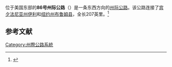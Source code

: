 位于美国东部的'''86号州际公路'''（{{lang-en|'''Interstate 86'''}}）是一条东西方向的[[州际公路系统|州际公路]]。该公路连接了[[宾夕法尼亚州|宾夕法尼亚州]][[伊利_(宾夕法尼亚州)|伊利]]和[[纽约州|纽约州]][[布鲁姆县_(纽约州)|布鲁姆县]]，全长207英里。<ref name="PennDOT SLD">{{cite web|author=Bureau of Maintenance and Operations|url=ftp://ftp.dot.state.pa.us/public/Bureaus/BOMO/RM/RITS/Annual%20Electronic%20SLDs%20by%20County/|title=Roadway Management System Straight Line Diagrams|date=January 2013|publisher=Pennsylvania Department of Transportation|accessdate=April 20, 2014|deadurl=yes|archiveurl=http://archive.wikiwix.com/cache/20110217051658/ftp://ftp.dot.state.pa.us/public/Bureaus/BOMO/RM/RITS/Annual%20Electronic%20SLDs%20by%20County/|archivedate=2011年2月17日}}</ref>
== 参考文献 ==
{{Reflist}}
{{州際公路系統}}
[[Category:州際公路系統|Category:州際公路系統]]